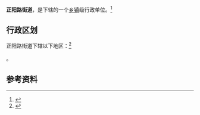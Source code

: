 {{中国乡级行政区|61/02/04/004/000}}

'''正阳路街道'''，是{{PRC admin/fullname|61/02/04/004/000|3}}下辖的一个[[乡镇|乡镇]]级行政单位。<ref>{{PRC admin/ref sgc|{{PRC admin/parent|61/02/04/004/000}}}}</ref>

== 行政区划 ==

正阳路街道下辖以下地区：<ref>{{PRC admin/ref sgc|61/02/04/004/000}}</ref>

{{PRC admin/children|61/02/04/004/000}}。

== 参考资料 ==

{{reflist}}

{{行政区划小作品}}
{{PRC admin/navcat|61/02/04/004/000}}